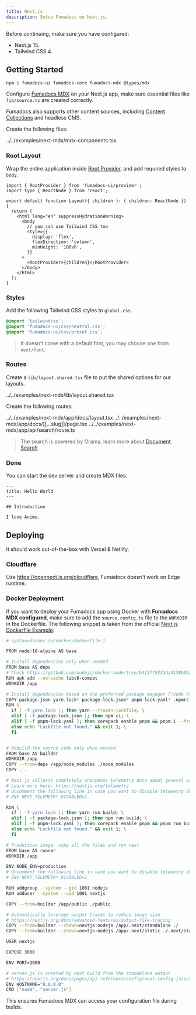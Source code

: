 ```yaml
---
title: Next.js
description: Setup Fumadocs on Next.js.
---
```


Before continuing, make sure you have configured:

- Next.js 15.
- Tailwind CSS 4.

## Getting Started

```npm
npm i fumadocs-ui fumadocs-core fumadocs-mdx @types/mdx
```

Configure [Fumadocs MDX](/docs/mdx/next) on your Next.js app, make sure essential files like `lib/source.ts` are created correctly.

<Callout title='Good to Know'>

Fumadocs also supports other content sources, including [Content Collections](/docs/headless/content-collections) and headless CMS.

</Callout>

Create the following files:

<include cwd meta='title="mdx-components.tsx"'>
  ../../examples/next-mdx/mdx-components.tsx
</include>

### Root Layout

Wrap the entire application inside [Root Provider](/docs/ui/layouts/root-provider), and add required styles to `body`.

```tsx title="app/layout.tsx"
import { RootProvider } from 'fumadocs-ui/provider';
import type { ReactNode } from 'react';

export default function Layout({ children }: { children: ReactNode }) {
  return (
    <html lang="en" suppressHydrationWarning>
      <body
        // you can use Tailwind CSS too
        style={{
          display: 'flex',
          flexDirection: 'column',
          minHeight: '100vh',
        }}
      >
        <RootProvider>{children}</RootProvider>
      </body>
    </html>
  );
}
```

### Styles

Add the following Tailwind CSS styles to `global.css`.

```css title="global.css"
@import 'tailwindcss';
@import 'fumadocs-ui/css/neutral.css';
@import 'fumadocs-ui/css/preset.css';
```

> It doesn't come with a default font, you may choose one from `next/font`.

### Routes

Create a `lib/layout.shared.tsx` file to put the shared options for our layouts.

<include cwd meta='title="lib/layout.shared.tsx"'>
  ../../examples/next-mdx/lib/layout.shared.tsx
</include>

Create the following routes:

<include cwd meta='tab="app/docs/layout.tsx"'>
  ../../examples/next-mdx/app/docs/layout.tsx
</include>

<include cwd meta='tab="app/docs/[[...slug]]/page.tsx"'>
  ../../examples/next-mdx/app/docs/[[...slug]]/page.tsx
</include>

<include cwd meta='tab="app/api/search/route.ts"'>
  ../../examples/next-mdx/app/api/search/route.ts
</include>

> The search is powered by Orama, learn more about [Document Search](/docs/headless/search).

### Done

You can start the dev server and create MDX files.

```mdx title="content/docs/index.mdx"
---
title: Hello World
---

## Introduction

I love Anime.
```

## Deploying

It should work out-of-the-box with Vercel & Netlify.

### Cloudflare

Use https://opennext.js.org/cloudflare, Fumadocs doesn't work on Edge runtime.

### Docker Deployment

If you want to deploy your Fumadocs app using Docker with **Fumadocs MDX configured**, make sure to add the `source.config.ts` file to the `WORKDIR` in the Dockerfile.
The following snippet is taken from the official [Next.js Dockerfile Example](https://github.com/vercel/next.js/blob/canary/examples/with-docker/Dockerfile):

```zsh title="Dockerfile"
# syntax=docker.io/docker/dockerfile:1

FROM node:18-alpine AS base

# Install dependencies only when needed
FROM base AS deps
# Check https://github.com/nodejs/docker-node/tree/b4117f9333da4138b03a546ec926ef50a31506c3#nodealpine to understand why libc6-compat might be needed.
RUN apk add --no-cache libc6-compat
WORKDIR /app

# Install dependencies based on the preferred package manager [!code highlight]
COPY package.json yarn.lock* package-lock.json* pnpm-lock.yaml* .npmrc* source.config.ts ./
RUN \
  if [ -f yarn.lock ]; then yarn --frozen-lockfile; \
  elif [ -f package-lock.json ]; then npm ci; \
  elif [ -f pnpm-lock.yaml ]; then corepack enable pnpm && pnpm i --frozen-lockfile; \
  else echo "Lockfile not found." && exit 1; \
  fi


# Rebuild the source code only when needed
FROM base AS builder
WORKDIR /app
COPY --from=deps /app/node_modules ./node_modules
COPY . .

# Next.js collects completely anonymous telemetry data about general usage.
# Learn more here: https://nextjs.org/telemetry
# Uncomment the following line in case you want to disable telemetry during the build.
# ENV NEXT_TELEMETRY_DISABLED=1

RUN \
  if [ -f yarn.lock ]; then yarn run build; \
  elif [ -f package-lock.json ]; then npm run build; \
  elif [ -f pnpm-lock.yaml ]; then corepack enable pnpm && pnpm run build; \
  else echo "Lockfile not found." && exit 1; \
  fi

# Production image, copy all the files and run next
FROM base AS runner
WORKDIR /app

ENV NODE_ENV=production
# Uncomment the following line in case you want to disable telemetry during runtime.
# ENV NEXT_TELEMETRY_DISABLED=1

RUN addgroup --system --gid 1001 nodejs
RUN adduser --system --uid 1001 nextjs

COPY --from=builder /app/public ./public

# Automatically leverage output traces to reduce image size
# https://nextjs.org/docs/advanced-features/output-file-tracing
COPY --from=builder --chown=nextjs:nodejs /app/.next/standalone ./
COPY --from=builder --chown=nextjs:nodejs /app/.next/static ./.next/static

USER nextjs

EXPOSE 3000

ENV PORT=3000

# server.js is created by next build from the standalone output
# https://nextjs.org/docs/pages/api-reference/config/next-config-js/output
ENV HOSTNAME="0.0.0.0"
CMD ["node", "server.js"]
```

This ensures Fumadocs MDX can access your configuration file during builds.
